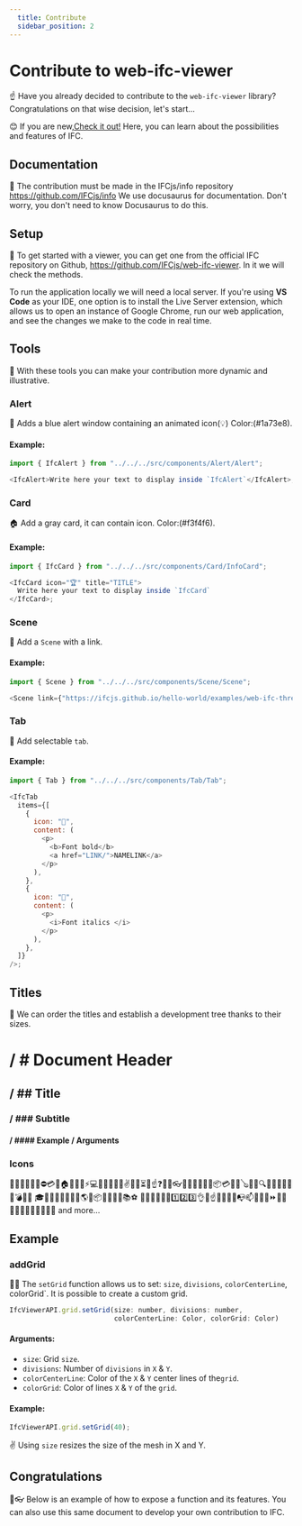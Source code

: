 ```yaml
---
  title: Contribute
  sidebar_position: 2
---
```



# Contribute to web-ifc-viewer

☝
Have you already decided to contribute to the `web-ifc-viewer` library? Congratulations on that wise decision, let's start...

😊
If you are new,[Check it out!](https://ifcjs.github.io/info/docs/Introduction) Here, you can learn about the possibilities and features of IFC.

## Documentation

📜
The contribution must be made in the IFCjs/info repository https://github.com/IFCjs/info We use docusaurus for documentation. Don't worry, you don't need to know Docusaurus to do this.

## Setup

🧰
To get started with a viewer, you can get one from the official IFC repository on Github, https://github.com/IFCjs/web-ifc-viewer. In it we will check the methods.

<IfcAlert>
  To run the application locally we will need a local server. If you're using <b>VS Code</b> as your IDE, one option is to install the Live Server extension, which allows us to open an instance of Google Chrome, run our web application, and see the changes we make to the code in real time.
</IfcAlert>

## Tools

🧶
With these tools you can make your contribution more dynamic and illustrative.

### Alert

🎹
Adds a blue alert window containing an animated icon(💡) Color:(#1a73e8).

#### Example:

```js
import { IfcAlert } from "../../../src/components/Alert/Alert";

<IfcAlert>Write here your text to display inside `IfcAlert`</IfcAlert>;
```

### Card

🏠
Add a gray card, it can contain icon. Color:(#f3f4f6).

#### Example:

```js
import { IfcCard } from "../../../src/components/Card/InfoCard";

<IfcCard icon="🏆" title="TITLE">
  Write here your text to display inside `IfcCard`
</IfcCard>;
```

### Scene

💎
Add a `Scene` with a link.

#### Example:

```js
import { Scene } from "../../../src/components/Scene/Scene";

<Scene link={"https://ifcjs.github.io/hello-world/examples/web-ifc-three/helloworld/"} />;
```

### Tab

🌵
Add selectable `tab`.

#### Example:

```js
import { Tab } from "../../../src/components/Tab/Tab";

<IfcTab
  items={[
    {
      icon: "🤖",
      content: (
        <p>
          <b>Font bold</b>
          <a href="LINK/">NAMELINK</a>
        </p>
      ),
    },
    {
      icon: "🦅",
      content: (
        <p>
          <i>Font italics </i>
        </p>
      ),
    },
  ]}
/>;
```

## Titles

🎉
We can order the titles and establish a development tree thanks to their sizes.

# / # Document Header

## / ## Title

### / ### Subtitle

#### / #### Example / Arguments

### Icons

📝🤔👩‍💻🤷‍♀️⛔💳🤖🏠🎩🧊🎯⚡💻🧑📁💎🐱‍👤✌🌱🧰⏳💾☝❓🌚👀👓🎹👨‍💼👷‍♀️🚧📦💳📜🎸🪕🎻📕🔍📘📗📒🌀🧱✨💣💥💅
🎓👬💛🐁🌵😊🤕🚦🌎🔥📦🌳🌲🌴🚀📚⚽ 🌈🥶🧵🧠💼🔢1️⃣2️⃣3️⃣👌🦅☝📝🎨🧻📁📭📫🎥🚩🎉⏩🚴‍♂️👨‍🎨🤏🚪💪🧶🐭🐣🔳
and more...

## Example

### addGrid

🌵🌵
The `setGrid` function allows us to set: `size`, `divisions`, `colorCenterLine`, colorGrid`. It is possible to create a custom grid.

```js
IfcViewerAPI.grid.setGrid(size: number, divisions: number,
                          colorCenterLine: Color, colorGrid: Color)
```

#### Arguments:

- `size`: Grid `size`.
- `divisions`: Number of `divisions` in `X` & `Y`.
- `colorCenterLine`: Color of the `X` & `Y` center lines of the`grid`.
- `colorGrid`: Color of lines `X` & `Y` of the `grid`.

#### Example:

```js
IfcViewerAPI.grid.setGrid(40);
```

✌
Using `size` resizes the size of the mesh in X and Y.

## Congratulations

👀👓
Below is an example of how to expose a function and its features. You can also use this same document to develop your own contribution to IFC.

